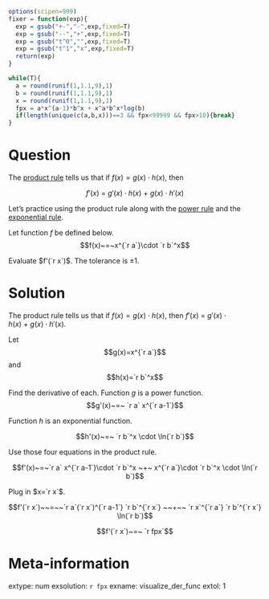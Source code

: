 ```r
options(scipen=999)
fixer = function(exp){
  exp = gsub("+-","-",exp,fixed=T)
  exp = gsub("--","+",exp,fixed=T)
  exp = gsub("t^0","",exp,fixed=T)
  exp = gsub("t^1","x",exp,fixed=T)
  return(exp)
}

while(T){
  a = round(runif(1,1.1,9),1)
  b = round(runif(1,1.1,9),1)
  x = round(runif(1,1.1,9),1)
  fpx = a*x^(a-1)*b^x + x^a*b^x*log(b)
  if(length(unique(c(a,b,x)))==3 && fpx<99999 && fpx>10){break}
}


```

Question
========

The [product rule](https://en.wikipedia.org/wiki/Differentiation_rules#The_product_rule) tells us that if $f(x)=g(x)\cdot h(x)$, then

$$f'(x)~=~g'(x)\cdot h(x) ~+~ g(x)\cdot h'(x)$$

Let's practice using the product rule along with the [power rule](https://en.wikipedia.org/wiki/Differentiation_rules#The_polynomial_or_elementary_power_rule) and the [exponential rule](https://en.wikipedia.org/wiki/Differentiation_rules#Derivatives_of_exponential_and_logarithmic_functions).

Let function $f$ be defined below. $$f(x)~=~x^{`r a`}\cdot `r b`^x$$ 

Evaluate $f'(`r x`)$. The tolerance is $\pm 1$.



Solution
========

The product rule tells us that if $f(x)=g(x)\cdot h(x)$, then $f'(x)~=~g'(x)\cdot h(x) ~+~ g(x)\cdot h'(x)$.

Let $$g(x)=x^{`r a`}$$
and $$h(x)=`r b`^x$$

Find the derivative of each. Function $g$ is a power function.
$$g'(x)~=~ `r a` x^{`r a-1`}$$

Function $h$ is an exponential function.

$$h'(x)~=~ `r b`^x \cdot \ln(`r b`)$$

Use those four equations in the product rule.

$$f'(x)~=~`r a` x^{`r a-1`}\cdot `r b`^x ~+~ x^{`r a`}\cdot `r b`^x \cdot \ln(`r b`)$$

Plug in $x=`r x`$.


$$f'(`r x`)~~=~~`r a`(`r x`)^{`r a-1`} `r b`^{`r x`} ~~+~~ `r x`^{`r a`} `r b`^{`r x`} \ln(`r b`)$$

$$f'(`r x`)~=~ `r fpx`$$


Meta-information
============
extype: num
exsolution: `r fpx`
exname: visualize_der_func
extol: 1